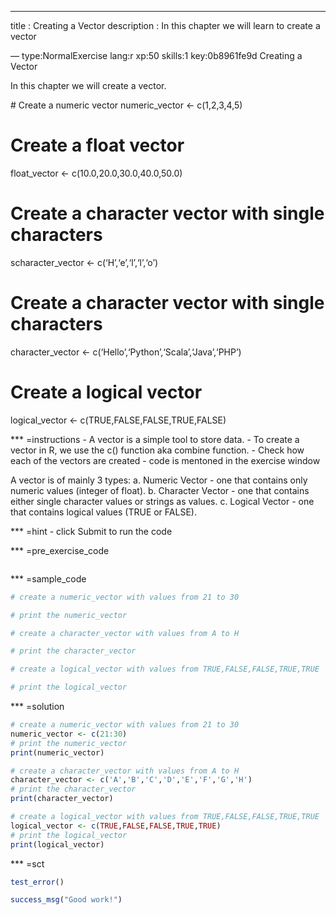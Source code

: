 ---
title       : Creating a Vector
description : In this chapter we will learn to create a vector


--- type:NormalExercise lang:r xp:50 skills:1 key:0b8961fe9d
Creating a Vector

In this chapter we will create a vector.

  
  # Create a numeric vector
numeric_vector <- c(1,2,3,4,5)

# Create a float vector
float_vector <- c(10.0,20.0,30.0,40.0,50.0)

# Create a character vector with single characters
scharacter_vector <- c('H','e','l','l','o')

# Create a character vector with single characters
character_vector <- c('Hello','Python','Scala','Java','PHP')

# Create a logical vector
logical_vector <- c(TRUE,FALSE,FALSE,TRUE,FALSE)


*** =instructions
- A vector is a simple tool to store data.
- To create a vector in R, we use the c() function aka combine function.
- Check how each of the vectors are created
- code is mentoned in the exercise window

A vector is of mainly 3 types:
  a. Numeric Vector - one that contains only numeric values (integer of float).
  b. Character Vector - one that contains either single character values or strings as values.
  c. Logical Vector - one that contains logical values (TRUE or FALSE).

*** =hint
- click Submit to run the code

*** =pre_exercise_code
```r

```

*** =sample_code
```r
# create a numeric_vector with values from 21 to 30

# print the numeric_vector

# create a character_vector with values from A to H

# print the character_vector

# create a logical_vector with values from TRUE,FALSE,FALSE,TRUE,TRUE

# print the logical_vector

```

*** =solution
```r
# create a numeric_vector with values from 21 to 30
numeric_vector <- c(21:30)
# print the numeric_vector
print(numeric_vector)

# create a character_vector with values from A to H
character_vector <- c('A','B','C','D','E','F','G','H')
# print the character_vector
print(character_vector)

# create a logical_vector with values from TRUE,FALSE,FALSE,TRUE,TRUE
logical_vector <- c(TRUE,FALSE,FALSE,TRUE,TRUE)
# print the logical_vector
print(logical_vector)
```

*** =sct
```r


test_error()

success_msg("Good work!")
```
